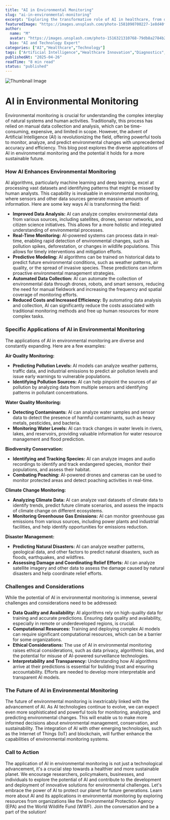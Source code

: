 ```yaml
---
title: "AI in Environmental Monitoring"
slug: "ai-in-environmental-monitoring"
excerpt: "Exploring the transformative role of AI in healthcare, from diagnostics to drug discovery."
featuredImage: "https://images.unsplash.com/photo-1581090700227-1e8d40f0a436"
author:
  name: "M"
  avatar: "https://images.unsplash.com/photo-1516321310768-79db8a2784b2"
  bio: "AI and Technology Expert"
categories: ["AI","Healthcare","Technology"]
tags: ["Artificial Intelligence","Healthcare Innovation","Diagnostics","Drug Discovery"]
publishedAt: "2025-04-26"
readTime: "8 min read"
status: "published"
---
```

![Thumbnail Image](https://images.unsplash.com/photo-1581090700227-1e8d40f0a436 "AI in Healthcare")

# AI in Environmental Monitoring

Environmental monitoring is crucial for understanding the complex interplay of natural systems and human activities.  Traditionally, this process has relied on manual data collection and analysis, which can be time-consuming, expensive, and limited in scope.  However, the advent of Artificial Intelligence (AI) is revolutionizing the field, offering powerful tools to monitor, analyze, and predict environmental changes with unprecedented accuracy and efficiency.  This blog post explores the diverse applications of AI in environmental monitoring and the potential it holds for a more sustainable future.

### How AI Enhances Environmental Monitoring

AI algorithms, particularly machine learning and deep learning, excel at processing vast datasets and identifying patterns that might be missed by human analysts. This capability is invaluable in environmental monitoring, where sensors and other data sources generate massive amounts of information.  Here are some key ways AI is transforming the field:

* **Improved Data Analysis:** AI can analyze complex environmental data from various sources, including satellites, drones, sensor networks, and citizen science initiatives. This allows for a more holistic and integrated understanding of environmental processes.
* **Real-Time Monitoring:** AI-powered systems can process data in real-time, enabling rapid detection of environmental changes, such as pollution spikes, deforestation, or changes in wildlife populations. This allows for timely interventions and mitigation efforts.
* **Predictive Modeling:** AI algorithms can be trained on historical data to predict future environmental conditions, such as weather patterns, air quality, or the spread of invasive species. These predictions can inform proactive environmental management strategies.
* **Automated Data Collection:** AI can automate the collection of environmental data through drones, robots, and smart sensors, reducing the need for manual fieldwork and increasing the frequency and spatial coverage of monitoring efforts.
* **Reduced Costs and Increased Efficiency:** By automating data analysis and collection, AI can significantly reduce the costs associated with traditional monitoring methods and free up human resources for more complex tasks.


### Specific Applications of AI in Environmental Monitoring

The applications of AI in environmental monitoring are diverse and constantly expanding. Here are a few examples:

**Air Quality Monitoring:**

* **Predicting Pollution Levels:** AI models can analyze weather patterns, traffic data, and industrial emissions to predict air pollution levels and issue early warnings to vulnerable populations.
* **Identifying Pollution Sources:** AI can help pinpoint the sources of air pollution by analyzing data from multiple sensors and identifying patterns in pollutant concentrations.

**Water Quality Monitoring:**

* **Detecting Contaminants:** AI can analyze water samples and sensor data to detect the presence of harmful contaminants, such as heavy metals, pesticides, and bacteria.
* **Monitoring Water Levels:** AI can track changes in water levels in rivers, lakes, and reservoirs, providing valuable information for water resource management and flood prediction.

**Biodiversity Conservation:**

* **Identifying and Tracking Species:** AI can analyze images and audio recordings to identify and track endangered species, monitor their populations, and assess their habitat.
* **Combating Poaching:** AI-powered drones and cameras can be used to monitor protected areas and detect poaching activities in real-time.

**Climate Change Monitoring:**

* **Analyzing Climate Data:** AI can analyze vast datasets of climate data to identify trends, predict future climate scenarios, and assess the impacts of climate change on different ecosystems.
* **Monitoring Greenhouse Gas Emissions:** AI can monitor greenhouse gas emissions from various sources, including power plants and industrial facilities, and help identify opportunities for emissions reduction.

**Disaster Management:**

* **Predicting Natural Disasters:** AI can analyze weather patterns, geological data, and other factors to predict natural disasters, such as floods, earthquakes, and wildfires.
* **Assessing Damage and Coordinating Relief Efforts:**  AI can analyze satellite imagery and other data to assess the damage caused by natural disasters and help coordinate relief efforts.


### Challenges and Considerations

While the potential of AI in environmental monitoring is immense, several challenges and considerations need to be addressed:

* **Data Quality and Availability:** AI algorithms rely on high-quality data for training and accurate predictions. Ensuring data quality and availability, especially in remote or underdeveloped regions, is crucial.
* **Computational Resources:**  Training and deploying complex AI models can require significant computational resources, which can be a barrier for some organizations.
* **Ethical Considerations:**  The use of AI in environmental monitoring raises ethical considerations, such as data privacy, algorithmic bias, and the potential for misuse of AI-powered surveillance technologies.
* **Interpretability and Transparency:**  Understanding how AI algorithms arrive at their predictions is essential for building trust and ensuring accountability.  Efforts are needed to develop more interpretable and transparent AI models.

### The Future of AI in Environmental Monitoring

The future of environmental monitoring is inextricably linked with the advancement of AI. As AI technologies continue to evolve, we can expect even more sophisticated and powerful tools for monitoring, analyzing, and predicting environmental changes.  This will enable us to make more informed decisions about environmental management, conservation, and sustainability.  The integration of AI with other emerging technologies, such as the Internet of Things (IoT) and blockchain, will further enhance the capabilities of environmental monitoring systems.


### Call to Action

The application of AI in environmental monitoring is not just a technological advancement, it's a crucial step towards a healthier and more sustainable planet.  We encourage researchers, policymakers, businesses, and individuals to explore the potential of AI and contribute to the development and deployment of innovative solutions for environmental challenges. Let's embrace the power of AI to protect our planet for future generations.  Learn more about AI and its applications in environmental monitoring by exploring resources from organizations like the Environmental Protection Agency (EPA) and the World Wildlife Fund (WWF).  Join the conversation and be a part of the solution!
